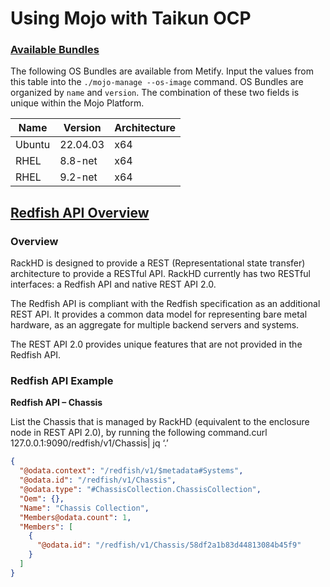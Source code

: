 # Using Mojo with Taikun OCP

### [Available Bundles](https://taikun.cloud/docs/using-mojo-with-taikun-ocp/)

The following OS Bundles are available from Metify. Input the values from this table into the `./mojo-manage --os-image` command. OS Bundles are organized by `name` and `version`. The combination of these two fields is unique within the Mojo Platform.

| Name   | Version  | Architecture |
| ------ | -------- | ------------ |
| Ubuntu | 22.04.03 | x64          |
| RHEL   | 8.8-net  | x64          |
| RHEL   | 9.2-net  | x64          |

## [Redfish API Overview](https://taikun.cloud/docs/using-mojo-with-taikun-ocp/)

### Overview

RackHD is designed to provide a REST (Representational state transfer) architecture to provide a RESTful API. RackHD currently has two RESTful interfaces: a Redfish API and native REST API 2.0.

The Redfish API is compliant with the Redfish specification as an additional REST API. It provides a common data model for representing bare metal hardware, as an aggregate for multiple backend servers and systems.

The REST API 2.0 provides unique features that are not provided in the Redfish API.

### Redfish API Example

**Redfish API – Chassis**

List the Chassis that is managed by RackHD (equivalent to the enclosure node in REST API 2.0), by running the following command.curl 127.0.0.1:9090/redfish/v1/Chassis| jq ‘.’

```json
{
  "@odata.context": "/redfish/v1/$metadata#Systems",
  "@odata.id": "/redfish/v1/Chassis",
  "@odata.type": "#ChassisCollection.ChassisCollection",
  "Oem": {},
  "Name": "Chassis Collection",
  "Members@odata.count": 1,
  "Members": [
    {
      "@odata.id": "/redfish/v1/Chassis/58df2a1b83d44813084b45f9"
    }
  ]
}
```
